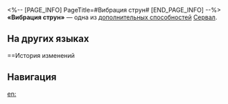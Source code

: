 <%-- [PAGE_INFO]
PageTitle=#Вибрация струн#
[END_PAGE_INFO] --%>
{{Навык Инфобокс
|Название         = Вибрация струн
|Изображение      = След Вибрация струн.png
|Персонаж         = Сервал
|Тип              = Доп. способность
|Возвышение       = 4
|Длительность     = 
|Описание         = Немедленно восстанавливает 15 ед. энергии в начале боя.
|Свойство1        = 
|Масштабирование1 = 
}}
'''«Вибрация струн»''' — одна из [[дополнительная способность|дополнительных способностей]] [[Сервал]].

==На других языках==
{{На других языках
|en   = String Vibration
|zhs  = 电音
|zht  = 電音
|ja   = {{Rubi|電子音|でんしおん}}
|ko   = 전자음
|es   = Vibración de cuerdas
|fr   = Vibration des cordes
|ru   = Вибрация струн
|th   = String Vibration
|vi   = Điện Âm
|de   = Schwingen der Saiten
|id   = String Vibration
|pt   = Vibração das Cordas
}}

==История изменений
{{История изменений|3.5}}

==Навигация==
{{Навык Навбокс|Сервал}}

[[en:]]